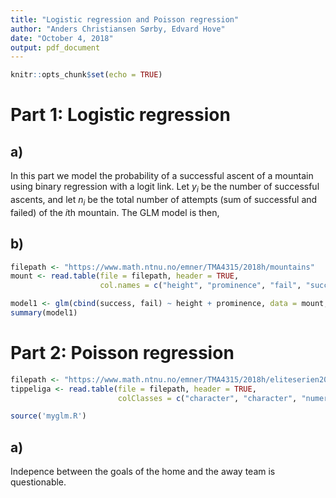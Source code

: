 ```yaml
---
title: "Logistic regression and Poisson regression"
author: "Anders Christiansen Sørby, Edvard Hove"
date: "October 4, 2018"
output: pdf_document
---
```


```r
knitr::opts_chunk$set(echo = TRUE)
```

# Part 1: Logistic regression

## a)
In this part we model the probability of a successful ascent of a mountain using binary regression with a logit link.
Let $y_i$ be the number of successful ascents, and let $n_i$ be the total number of attempts (sum of successful and failed) of the $i$th mountain.
The GLM model is then,


## b)

```r
filepath <- "https://www.math.ntnu.no/emner/TMA4315/2018h/mountains"
mount <- read.table(file = filepath, header = TRUE, 
                    col.names = c("height", "prominence", "fail", "success"))
```

```r
model1 <- glm(cbind(success, fail) ~ height + prominence, data = mount, family = "binomial")
summary(model1)
```




# Part 2: Poisson regression


```r
filepath <- "https://www.math.ntnu.no/emner/TMA4315/2018h/eliteserien2018"
tippeliga <- read.table(file = filepath, header = TRUE,
                        colClasses = c("character", "character", "numeric", "numeric"))
```

```r
source('myglm.R')
```

## a)

Indepence between the goals of the home and the away team is questionable. 